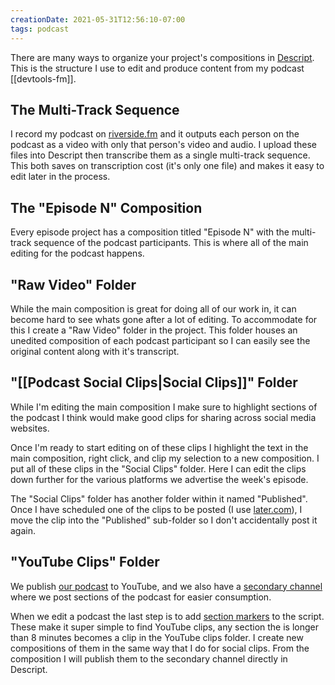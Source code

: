 ```yaml
---
creationDate: 2021-05-31T12:56:10-07:00
tags: podcast
---
```


<PostHeader slug="podcast-editing-organization" />

There are many ways to organize your project's compositions in [Descript](https://www.descript.com/). This is the structure I use to edit and produce content from my podcast [[devtools-fm]].

## The Multi-Track Sequence

I record my podcast on [riverside.fm](https://riverside.fm) and it outputs each person on the podcast as a video with only that person's video and audio. I upload these files into Descript then transcribe them as a single multi-track sequence. This both saves on transcription cost (it's only one file) and makes it easy to edit later in the process.

## The "Episode N" Composition

Every episode project has a composition titled "Episode N" with the multi-track sequence of the podcast participants. This is where all of the main editing for the podcast happens.

## "Raw Video" Folder

While the main composition is great for doing all of our work in, it can become hard to see whats gone after a lot of editing. To accommodate for this I create a "Raw Video" folder in the project. This folder houses an unedited composition of each podcast participant so I can easily see the original content along with it's transcript.

## "[[Podcast Social Clips|Social Clips]]" Folder

While I'm editing the main composition I make sure to highlight sections of the podcast I think would make good clips for sharing across social media websites.

Once I'm ready to start editing on of these clips I highlight the text in the main composition, right click, and clip my selection to a new composition. I put all of these clips in the "Social Clips" folder. Here I can edit the clips down further for the various platforms we advertise the week's episode.

The "Social Clips" folder has another folder within it named "Published". Once I have scheduled one of the clips to be posted (I use [later.com](https://later.com)), I move the clip into the "Published" sub-folder so I don't accidentally post it again.

## "YouTube Clips" Folder

We publish [our podcast](https://www.youtube.com/channel/UCFsRlOn7gODgv6WUriLrzXg) to YouTube, and we also have a [secondary channel](https://www.youtube.com/channel/UCtKRj3QiajrQpObzOO0V3yg) where we post sections of the podcast for easier consumption.

When we edit a podcast the last step is to add [section markers](https://help.descript.com/hc/en-us/articles/360042210672-Markers) to the script. These make it super simple to find YouTube clips, any section the is longer than 8 minutes becomes a clip in the YouTube clips folder. I create new compositions of them in the same way that I do for social clips. From the composition I will publish them to the secondary channel directly in Descript.

<BackLinks slug="podcast-editing-organization" />
